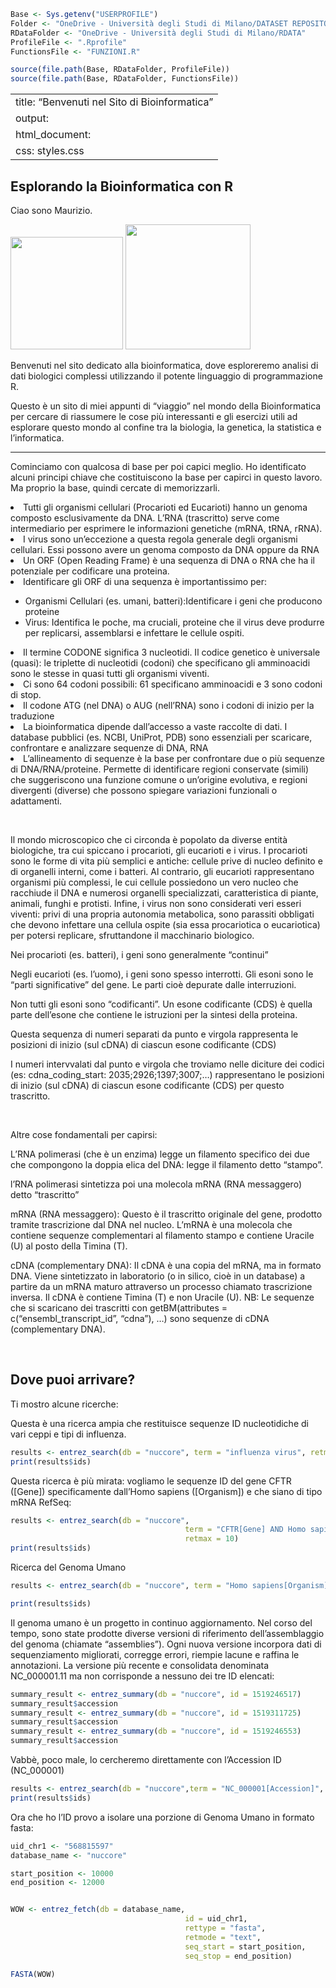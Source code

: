 ```r

Base <- Sys.getenv("USERPROFILE")
Folder <- "OneDrive - Università degli Studi di Milano/DATASET REPOSITORY"
RDataFolder <- "OneDrive - Università degli Studi di Milano/RDATA"
ProfileFile <- ".Rprofile"
FunctionsFile <- "FUNZIONI.R"

source(file.path(Base, RDataFolder, ProfileFile))
source(file.path(Base, RDataFolder, FunctionsFile))
```

---
title: "Benvenuti nel Sito di Bioinformatica"
output:
  html_document:
    css: styles.css
---


## Esplorando la Bioinformatica con R

Ciao sono Maurizio.

<div class="image-row-container">
  ![](me1.png){width=180px height=auto}
  ![](me2.png){width=200px height=auto}
</div>


Benvenuti nel sito dedicato alla bioinformatica, dove esploreremo analisi di dati biologici complessi utilizzando il potente linguaggio di programmazione R.

Questo è un sito di miei appunti di "viaggio" nel mondo della Bioinformatica per cercare di riassumere le cose più interessanti e gli esercizi utili ad esplorare questo mondo al confine tra la biologia, la genetica, la statistica e l'informatica.

---
Cominciamo con qualcosa di base per poi capici meglio. Ho identificato alcuni principi chiave che costituiscono la base per capirci in questo lavoro. Ma proprio la base, quindi cercate di memorizzarli.


<li> Tutti gli organismi cellulari (Procarioti ed Eucarioti) hanno un genoma composto esclusivamente da DNA. L'RNA (trascritto) serve come intermediario per esprimere le informazioni genetiche (mRNA, tRNA, rRNA).</li>

<li>I virus sono un'eccezione a questa regola generale degli organismi cellulari. Essi possono avere un genoma composto da DNA oppure da RNA</li>

<li>Un ORF (Open Reading Frame) è una sequenza di DNA o RNA che ha il potenziale per codificare una proteina.</li>

<li>Identificare gli ORF di una sequenza è importantissimo per:</li>
<ul>
<li>Organismi Cellulari (es. umani, batteri):Identificare i geni che producono proteine</li>
<li>Virus: Identifica le poche, ma cruciali, proteine che il virus deve produrre per replicarsi, assemblarsi e infettare le cellule ospiti.</li>
</ul>


<li>Il termine CODONE significa 3 nucleotidi. Il codice genetico è universale (quasi): le triplette di nucleotidi (codoni) che specificano gli amminoacidi sono le stesse in quasi tutti gli organismi viventi.</li>

<li>Ci sono 64 codoni possibili: 61 specificano amminoacidi e 3 sono codoni di stop.</li>

<li>Il codone ATG (nel DNA) o AUG (nell'RNA) sono i codoni di inizio per la traduzione</li>

<li>La bioinformatica dipende dall'accesso a vaste raccolte di dati. I database pubblici (es. NCBI, UniProt, PDB) sono essenziali per scaricare, confrontare e analizzare sequenze di DNA, RNA </li>

<li>L'allineamento di sequenze è la base per confrontare due o più sequenze di DNA/RNA/proteine. Permette di identificare regioni conservate (simili) che suggeriscono una funzione comune o un'origine evolutiva, e regioni divergenti (diverse) che possono spiegare variazioni funzionali o adattamenti.</li>


<BR>

Il mondo microscopico che ci circonda è popolato da diverse entità biologiche, tra cui spiccano i procarioti, gli eucarioti e i virus. I procarioti sono le forme di vita più semplici e antiche: cellule prive di nucleo definito e di organelli interni, come i batteri. Al contrario, gli eucarioti rappresentano organismi più complessi, le cui cellule possiedono un vero nucleo che racchiude il DNA e numerosi organelli specializzati, caratteristica di piante, animali, funghi e protisti. Infine, i virus non sono considerati veri esseri viventi: privi di una propria autonomia metabolica, sono parassiti obbligati che devono infettare una cellula ospite (sia essa procariotica o eucariotica) per potersi replicare, sfruttandone il macchinario biologico.

Nei procarioti (es. batteri), i geni sono generalmente "continui"

Negli eucarioti (es. l'uomo), i geni sono spesso interrotti. Gli esoni sono le "parti significative" del gene. Le parti cioè depurate dalle interruzioni.

Non tutti gli esoni sono "codificanti". Un esone codificante (CDS) è quella parte dell'esone che contiene le istruzioni per la sintesi della proteina.

Questa sequenza di numeri separati da punto e virgola rappresenta le posizioni di inizio (sul cDNA) di ciascun esone codificante (CDS) 

I numeri intervvalati dal punto e virgola che troviamo nelle diciture dei codici (es: cdna_coding_start: 2035;2926;1397;3007;...) rappresentano le posizioni di inizio (sul cDNA) di ciascun esone codificante (CDS) per questo trascritto.

<BR>

Altre cose fondamentali per capirsi:

L'RNA polimerasi (che è un enzima) legge un filamento specifico dei due che compongono la doppia elica del DNA: legge il filamento detto "stampo".

l'RNA polimerasi sintetizza poi una molecola mRNA (RNA messaggero) detto "trascritto"

mRNA (RNA messaggero): Questo è il trascritto originale del gene, prodotto tramite trascrizione dal DNA nel nucleo. L'mRNA è una molecola che contiene sequenze complementari al filamento stampo e contiene Uracile (U) al posto della Timina (T). 

cDNA (complementary DNA): Il cDNA è una copia del mRNA, ma in formato DNA. Viene sintetizzato in laboratorio (o in silico, cioè in un database) a partire da un mRNA maturo attraverso un processo chiamato trascrizione inversa. Il cDNA è contiene Timina (T) e non Uracile (U). NB: Le sequenze che si scaricano dei trascritti con getBM(attributes = c("ensembl_transcript_id", "cdna"), ...) sono sequenze di cDNA (complementary DNA).

<BR>
     
## Dove puoi arrivare?

Ti mostro alcune ricerche:

Questa è una ricerca ampia che restituisce sequenze ID nucleotidiche di vari ceppi e tipi di influenza.

```r
results <- entrez_search(db = "nuccore", term = "influenza virus", retmax = 30)
print(results$ids)
```



Questa ricerca è più mirata: vogliamo le sequenze ID del gene CFTR ([Gene]) specificamente dall'Homo sapiens ([Organism]) e che siano di tipo mRNA RefSeq:

```r

results <- entrez_search(db = "nuccore",
                                       term = "CFTR[Gene] AND Homo sapiens[Organism] AND NM_",
                                       retmax = 10)
print(results$ids)
```

Ricerca del Genoma Umano 

```r

results <- entrez_search(db = "nuccore", term = "Homo sapiens[Organism] AND chromosome 1 AND complete genome AND RefSeq", retmax = 3)

print(results$ids)
```

Il genoma umano è un progetto in continuo aggiornamento. Nel corso del tempo, sono state prodotte diverse versioni di riferimento dell'assemblaggio del genoma (chiamate "assemblies"). Ogni nuova versione incorpora dati di sequenziamento migliorati, corregge errori, riempie lacune e raffina le annotazioni.
La versione più recente e consolidata denominata NC_000001.11 ma non corrisponde a nessuno dei tre ID elencati:

```r
summary_result <- entrez_summary(db = "nuccore", id = 1519246517)
summary_result$accession
summary_result <- entrez_summary(db = "nuccore", id = 1519311725)
summary_result$accession
summary_result <- entrez_summary(db = "nuccore", id = 1519246553)
summary_result$accession
```

Vabbè, poco male, lo cercheremo direttamente con l'Accession ID (NC_000001)


```r
results <- entrez_search(db = "nuccore",term = "NC_000001[Accession]", retmax = 1)
print(results$ids)
```

Ora che ho l'ID provo a isolare una porzione di Genoma Umano in formato fasta:

```r
uid_chr1 <- "568815597"
database_name <- "nuccore"

start_position <- 10000
end_position <- 12000


WOW <- entrez_fetch(db = database_name,
                                       id = uid_chr1,
                                       rettype = "fasta",
                                       retmode = "text",
                                       seq_start = start_position,
                                       seq_stop = end_position)

FASTA(WOW)
```



























